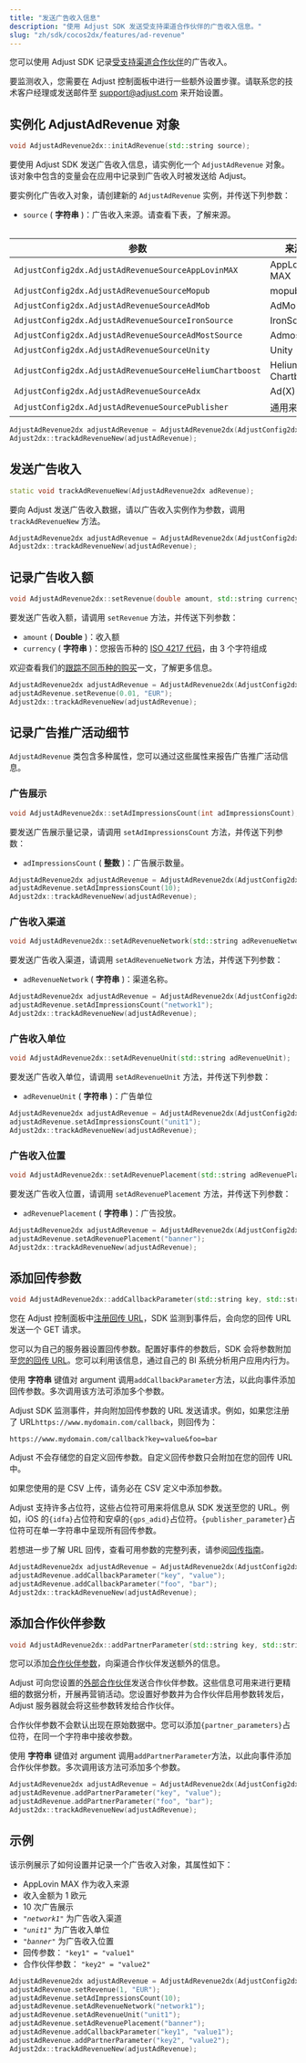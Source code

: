 ```yaml
---
title: "发送广告收入信息"
description: "使用 Adjust SDK 发送受支持渠道合作伙伴的广告收入信息。"
slug: "zh/sdk/cocos2dx/features/ad-revenue"
---
```


您可以使用 Adjust SDK 记录[受支持渠道合作伙伴](https://help.adjust.com/zh/article/ad-revenue)的广告收入。

<Callout type="important">

要监测收入，您需要在 Adjust 控制面板中进行一些额外设置步骤。请联系您的技术客户经理或发送邮件至 [support@adjust.com](mailto:support@adjust.com) 来开始设置。

</Callout>

## 实例化 AdjustAdRevenue 对象

<CodeBlock title="方法签名">

```cpp
void AdjustAdRevenue2dx::initAdRevenue(std::string source);
```

</CodeBlock>

要使用 Adjust SDK 发送广告收入信息，请实例化一个 `AdjustAdRevenue` 对象。该对象中包含的变量会在应用中记录到广告收入时被发送给 Adjust。

要实例化广告收入对象，请创建新的 `AdjustAdRevenue` 实例，并传送下列参数：

-  `source` \( **字符串** \)：广告收入来源。请查看下表，了解来源。

<Table>

| 参数                                                    | 来源              |
| ------------------------------------------------------- | ----------------- |
| `AdjustConfig2dx.AdjustAdRevenueSourceAppLovinMAX`      | AppLovin MAX      |
| `AdjustConfig2dx.AdjustAdRevenueSourceMopub`            | mopub             |
| `AdjustConfig2dx.AdjustAdRevenueSourceAdMob`            | AdMob             |
| `AdjustConfig2dx.AdjustAdRevenueSourceIronSource`       | IronSource        |
| `AdjustConfig2dx.AdjustAdRevenueSourceAdMostSource`     | Admost            |
| `AdjustConfig2dx.AdjustAdRevenueSourceUnity`            | Unity             |
| `AdjustConfig2dx.AdjustAdRevenueSourceHeliumChartboost` | Helium Chartboost |
| `AdjustConfig2dx.AdjustAdRevenueSourceAdx`              | Ad\(X\)           |
| `AdjustConfig2dx.AdjustAdRevenueSourcePublisher`        | 通用来源          |

</Table>

```cpp
AdjustAdRevenue2dx adjustAdRevenue = AdjustAdRevenue2dx(AdjustConfig2dx::AdjustAdRevenueSourceAppLovinMAX);
Adjust2dx::trackAdRevenueNew(adjustAdRevenue);
```

## 发送广告收入

<CodeBlock title="方法签名">

```cpp
static void trackAdRevenueNew(AdjustAdRevenue2dx adRevenue);
```

</CodeBlock>

要向 Adjust 发送广告收入数据，请以广告收入实例作为参数，调用 `trackAdRevenueNew` 方法。

```cpp
AdjustAdRevenue2dx adjustAdRevenue = AdjustAdRevenue2dx(AdjustConfig2dx::AdjustAdRevenueSourceAppLovinMAX);
Adjust2dx::trackAdRevenueNew(adjustAdRevenue);
```

## 记录广告收入额

<CodeBlock title="方法签名">

```cpp
void AdjustAdRevenue2dx::setRevenue(double amount, std::string currency);
```

</CodeBlock>

要发送广告收入额，请调用 `setRevenue` 方法，并传送下列参数：

-  `amount` \( **Double** \)：收入额
-  `currency` \( **字符串** \)：您报告币种的 [ISO 4217 代码](https://www.iban.com/currency-codes)，由 3 个字符组成

<Callout type="seealso">

欢迎查看我们的[跟踪不同币种的购买](https://help.adjust.com/zh/article/currency-conversion)一文，了解更多信息。

</Callout>

```cpp
AdjustAdRevenue2dx adjustAdRevenue = AdjustAdRevenue2dx(AdjustConfig2dx::AdjustAdRevenueSourceAppLovinMAX);
adjustAdRevenue.setRevenue(0.01, "EUR");
Adjust2dx::trackAdRevenueNew(adjustAdRevenue);
```

## 记录广告推广活动细节

`AdjustAdRevenue` 类包含多种属性，您可以通过这些属性来报告广告推广活动信息。

### 广告展示

<CodeBlock title="方法签名">

```cpp
void AdjustAdRevenue2dx::setAdImpressionsCount(int adImpressionsCount);
```

</CodeBlock>

要发送广告展示量记录，请调用 `setAdImpressionsCount` 方法，并传送下列参数：

-  `adImpressionsCount` \( **整数** \)：广告展示数量。

```cpp
AdjustAdRevenue2dx adjustAdRevenue = AdjustAdRevenue2dx(AdjustConfig2dx::AdjustAdRevenueSourceAppLovinMAX);
adjustAdRevenue.setAdImpressionsCount(10);
Adjust2dx::trackAdRevenueNew(adjustAdRevenue);
```

### 广告收入渠道

<CodeBlock title="方法签名">

```cpp
void AdjustAdRevenue2dx::setAdRevenueNetwork(std::string adRevenueNetwork);
```

</CodeBlock>

要发送广告收入渠道，请调用 `setAdRevenueNetwork` 方法，并传送下列参数：

-  `adRevenueNetwork` \( **字符串** \)：渠道名称。

```cpp
AdjustAdRevenue2dx adjustAdRevenue = AdjustAdRevenue2dx(AdjustConfig2dx::AdjustAdRevenueSourceAppLovinMAX);
adjustAdRevenue.setAdImpressionsCount("network1");
Adjust2dx::trackAdRevenueNew(adjustAdRevenue);
```

### 广告收入单位

<CodeBlock title="方法签名">

```cpp
void AdjustAdRevenue2dx::setAdRevenueUnit(std::string adRevenueUnit);
```

</CodeBlock>

要发送广告收入单位，请调用 `setAdRevenueUnit` 方法，并传送下列参数：

-  `adRevenueUnit` \( **字符串** \)：广告单位

```cpp
AdjustAdRevenue2dx adjustAdRevenue = AdjustAdRevenue2dx(AdjustConfig2dx::AdjustAdRevenueSourceAppLovinMAX);
adjustAdRevenue.setAdImpressionsCount("unit1");
Adjust2dx::trackAdRevenueNew(adjustAdRevenue);
```

### 广告收入位置

<CodeBlock title="方法签名">

```cpp
void AdjustAdRevenue2dx::setAdRevenuePlacement(std::string adRevenuePlacement);
```

</CodeBlock>

要发送广告收入位置，请调用 `setAdRevenuePlacement` 方法，并传送下列参数：

-  `adRevenuePlacement` \( **字符串** \)：广告投放。

```cpp
AdjustAdRevenue2dx adjustAdRevenue = AdjustAdRevenue2dx(AdjustConfig2dx::AdjustAdRevenueSourceAppLovinMAX);
adjustAdRevenue.setAdRevenuePlacement("banner");
Adjust2dx::trackAdRevenueNew(adjustAdRevenue);
```

## 添加回传参数

<CodeBlock title="方法签名">

```cpp
void AdjustAdRevenue2dx::addCallbackParameter(std::string key, std::string value);
```

</CodeBlock>

您在 Adjust 控制面板中[注册回传 URL](https://help.adjust.com/zh/article/recommended-placeholders-callbacks)，SDK 监测到事件后，会向您的回传 URL 发送一个 GET 请求。

您可以为自己的服务器设置回传参数。配置好事件的参数后，SDK 会将参数附加至[您的回传 URL](https://help.adjust.com/zh/article/raw-data-exports)。您可以利用该信息，通过自己的 BI 系统分析用户应用内行为。

使用 **字符串** 键值对 argument 调用`addCallbackParameter`方法，以此向事件添加回传参数。多次调用该方法可添加多个参数。

Adjust SDK 监测事件，并向附加回传参数的 URL 发送请求。例如，如果您注册了 URL`https://www.mydomain.com/callback`，则回传为：

<CodeBlock highlight="key=value, foo=bar">

```http
https://www.mydomain.com/callback?key=value&foo=bar
```

</CodeBlock>
<Callout type="note">

Adjust 不会存储您的自定义回传参数。自定义回传参数只会附加在您的回传 URL 中。

</Callout>

如果您使用的是 CSV 上传，请务必在 CSV 定义中添加参数。

Adjust 支持许多占位符，这些占位符可用来将信息从 SDK 发送至您的 URL。例如，iOS 的`{idfa}`占位符和安卓的`{gps_adid}`占位符。`{publisher_parameter}`占位符可在单一字符串中呈现所有回传参数。

<Callout type="seealso">

若想进一步了解 URL 回传，查看可用参数的完整列表，请参阅[回传指南](https://help.adjust.com/zh/article/callbacks)。

</Callout>

```cpp
AdjustAdRevenue2dx adjustAdRevenue = AdjustAdRevenue2dx(AdjustConfig2dx::AdjustAdRevenueSourceAppLovinMAX);
adjustAdRevenue.addCallbackParameter("key", "value");
adjustAdRevenue.addCallbackParameter("foo", "bar");
Adjust2dx::trackAdRevenueNew(adjustAdRevenue);
```

## 添加合作伙伴参数

<CodeBlock title="方法签名">

```cpp
void AdjustAdRevenue2dx::addPartnerParameter(std::string key, std::string value);
```

</CodeBlock>

您可以添加[合作伙伴参数](https://help.adjust.com/zh/article/data-sharing-ad-network#map-parameters)，向渠道合作伙伴发送额外的信息。

Adjust 可向您设置的[外部合作伙伴](https://help.adjust.com/zh/article/integrated-partners)发送合作伙伴参数。这些信息可用来进行更精细的数据分析，开展再营销活动。您设置好参数并为合作伙伴启用参数转发后，Adjust 服务器就会将这些参数转发给合作伙伴。

<Callout type="note">

合作伙伴参数不会默认出现在原始数据中。您可以添加`{partner_parameters}`占位符，在同一个字符串中接收参数。

</Callout>

使用 **字符串** 键值对 argument 调用`addPartnerParameter`方法，以此向事件添加合作伙伴参数。多次调用该方法可添加多个参数。

```cpp
AdjustAdRevenue2dx adjustAdRevenue = AdjustAdRevenue2dx(AdjustConfig2dx::AdjustAdRevenueSourceAppLovinMAX);
adjustAdRevenue.addPartnerParameter("key", "value");
adjustAdRevenue.addPartnerParameter("foo", "bar");
Adjust2dx::trackAdRevenueNew(adjustAdRevenue);
```

## 示例

该示例展示了如何设置并记录一个广告收入对象，其属性如下：

-  AppLovin MAX 作为收入来源
-  收入金额为 1 欧元
-  10 次广告展示
-  _`"network1"`_ 为广告收入渠道
-  _`"unit1"`_ 为广告收入单位
-  _`"banner"`_ 为广告收入位置
-  回传参数： `"key1" = "value1"`
-  合作伙伴参数： `"key2" = "value2"`

```cpp
AdjustAdRevenue2dx adjustAdRevenue = AdjustAdRevenue2dx(AdjustConfig2dx::AdjustAdRevenueSourceAppLovinMAX);
adjustAdRevenue.setRevenue(1, "EUR");
adjustAdRevenue.setAdImpressionsCount(10);
adjustAdRevenue.setAdRevenueNetwork("network1");
adjustAdRevenue.setAdRevenueUnit("unit1");
adjustAdRevenue.setAdRevenuePlacement("banner");
adjustAdRevenue.addCallbackParameter("key1", "value1");
adjustAdRevenue.addPartnerParameter("key2", "value2");
Adjust2dx::trackAdRevenueNew(adjustAdRevenue);
```
